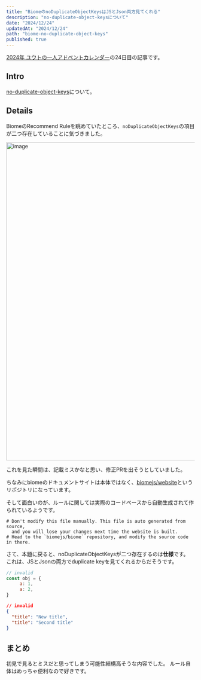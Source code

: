 ```yaml
---
title: "BiomeのnoDuplicateObjectKeysはJSとJson両方見てくれる"
description: "no-duplicate-object-keysについて"
date: "2024/12/24"
updatedAt: "2024/12/24"
path: "biome-no-duplicate-object-keys"
published: true
---
```


[2024年 ユウトの一人アドベントカレンダー](https://adventar.org/calendars/9980)の24日目の記事です。

## Intro

[no-duplicate-object-keys](https://biomejs.dev/linter/rules/no-duplicate-object-keys/)について。

## Details

BiomeのRecommend Ruleを眺めていたところ、`noDuplicateObjectKeys`の項目が二つ存在していることに気づきました。

<img width="851" alt="image" src="/static/biome-no-duplicate-object-keys/biome-no-duplicate-object-keys.png" />

これを見た瞬間は、記載ミスかなと思い、修正PRを出そうとしていました。

ちなみにbiomeのドキュメントサイトは本体ではなく、[biomejs/website](https://github.com/biomejs/website)というリポジトリになっています。

そして面白いのが、ルールに関しては実際のコードベースから自動生成されて作られているようです。

```
# Don't modify this file manually. This file is auto generated from source, 
  and you will lose your changes next time the website is built.
# Head to the `biomejs/biome` repository, and modify the source code in there.
```

さて、本題に戻ると、noDuplicateObjectKeysが二つ存在するのは**仕様**です。
これは、JSとJsonの両方でduplicate keyを見てくれるからだそうです。

```js
// invalid
const obj = {
     a: 1,
     a: 2,
}
```

```json
// invalid
{
  "title": "New title",
  "title": "Second title"
}
```

## まとめ

初見で見るとミスだと思ってしまう可能性結構高そうな内容でした。
ルール自体はめっちゃ便利なので好きです。